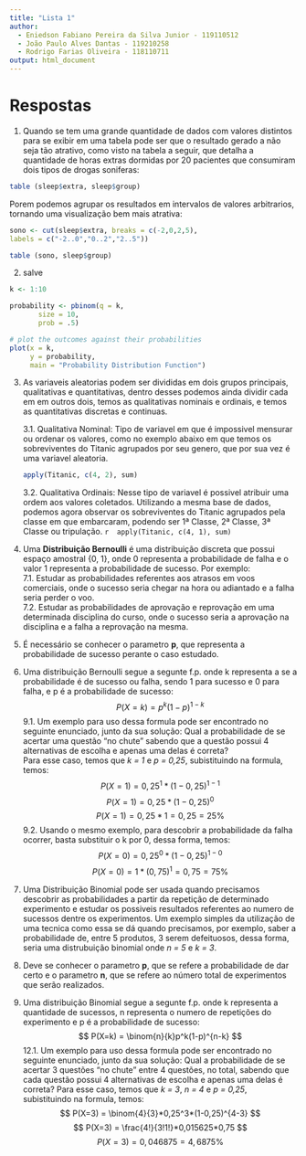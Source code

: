 ```yaml
---
title: "Lista 1"
author: 
  - Eniedson Fabiano Pereira da Silva Junior - 119110512  
  - João Paulo Alves Dantas - 119210258  
  - Rodrigo Farias Oliveira - 118110711
output: html_document
---
```


# Respostas

1. Quando se tem uma grande quantidade de dados com valores distintos para se exibir em uma tabela pode ser que o resultado gerado a não seja tão atrativo, como visto na tabela a seguir, que detalha a quantidade de horas extras dormidas por 20 pacientes que consumiram dois tipos de drogas soniferas: 

``` r
table (sleep$extra, sleep$group)
```

Porem podemos agrupar os resultados em intervalos de valores arbitrarios, tornando uma visualização bem mais atrativa: 
```r
sono <- cut(sleep$extra, breaks = c(-2,0,2,5), 
labels = c("-2..0","0..2","2..5"))

table (sono, sleep$group)
```

2. salve

``` r
k <- 1:10

probability <- pbinom(q = k,
       size = 10,
       prob = .5)

# plot the outcomes against their probabilities
plot(x = k, 
     y = probability,
     main = "Probability Distribution Function") 
```

3. As variaveis aleatorias podem ser divididas em dois grupos principais, qualitativas e quantitativas, dentro desses podemos ainda dividir cada em em outros dois, temos as qualitativas nominais e ordinais, e temos as quantitativas discretas e continuas.

    3.1. Qualitativa Nominal: Tipo de variavel em que é impossivel mensurar ou ordenar os valores, como no exemplo abaixo em que temos os sobreviventes do Titanic agrupados por seu genero, que por sua vez é uma variavel aleatoria.

    ``` r
    apply(Titanic, c(4, 2), sum)
    ```
  
  
    3.2. Qualitativa Ordinais: Nesse tipo de variavel é possivel atribuir uma ordem aos valores coletados. Utilizando a mesma base de dados, podemos agora observar os sobreviventes do Titanic agrupados pela classe em que embarcaram, podendo ser 1ª Classe, 2ª Classe, 3ª Classe ou tripulação.
    ``` r
    apply(Titanic, c(4, 1), sum)
    ```
  
7. Uma **Distribuição Bernoulli** é uma distribuição discreta que possui espaço amostral {0, 1}, onde 0 representa a probabilidade de falha e o valor 1 representa a probabilidade de sucesso. Por exemplo:  
    7.1. Estudar as probabilidades referentes aos atrasos em voos comerciais, onde o sucesso seria chegar na hora ou adiantado e a falha seria perder o voo.  
    7.2. Estudar as probabilidades de aprovação e reprovação em uma determinada disciplina do curso, onde o sucesso seria a aprovação na disciplina e a falha a reprovação na mesma.  
  
8. É necessário se conhecer o parametro **p**, que representa a probabilidade de sucesso perante o caso estudado.

9. Uma distribuição Bernoulli segue a segunte f.p. onde k representa a se a probabilidade é de sucesso ou falha, sendo 1 para sucesso e 0 para falha, e p é a probabilidade de sucesso:
$$
  P(X=k) = p^k(1-p)^{1-k}
$$
    9.1. Um exemplo para uso dessa formula pode ser encontrado no seguinte enunciado, junto da sua solução:
    Qual a probabilidade de se acertar uma questão "no chute" sabendo que a questão possui 4 alternativas de escolha e apenas uma delas é correta?  
    Para esse caso, temos que *k = 1* e *p = 0,25*, subistituindo na formula, temos:
    $$
      P(X=1) = 0,25^1*(1-0,25)^{1-1}
    $$
    $$
      P(X=1) = 0,25*(1-0,25)^0
    $$
    $$
      P(X=1) = 0,25*1 = 0,25 = 25\%
    $$
    9.2. Usando o mesmo exemplo, para descobrir a probabilidade da falha ocorrer, basta substituir o k por 0, dessa forma, temos:
    $$
      P(X=0) = 0,25^0*(1-0,25)^{1-0}
    $$
    $$
      P(X=0) = 1*(0,75)^1 = 0,75 = 75\%
    $$
10. Uma Distribuição Binomial pode ser usada quando precisamos descobrir as probabilidades a partir da repetição de determinado experimento e estudar os possiveis resultados referentes ao numero de sucessos dentre os experimentos. Um exemplo simples da utilização de uma tecnica como essa se dá quando precisamos, por exemplo, saber a probabilidade de, entre 5 produtos, 3 serem defeituosos, dessa forma, seria uma distrubuição binomial onde *n = 5* e *k = 3*.

11. Deve se conhecer o parametro **p**, que se refere a probabilidade de dar certo e o parametro **n**, que se refere ao número total de experimentos que serão realizados.

12. Uma distribuição Binomial segue a segunte f.p. onde k representa a quantidade de sucessos, n representa o numero de repetições do experimento e p é a probabilidade de sucesso:
$$
  P(X=k) = \binom{n}{k}p^k(1-p)^{n-k}
$$
    12.1. Um exemplo para uso dessa formula pode ser encontrado no seguinte enunciado, junto da sua solução:
    Qual a probabilidade de se acertar 3 questões "no chute" entre 4 questões, no total, sabendo que cada questão   possui 4 alternativas de escolha e apenas uma delas é correta?
    Para esse caso, temos que *k = 3*, *n = 4* e *p = 0,25*, subistituindo na formula, temos:
    $$
      P(X=3) = \binom{4}{3}*0,25^3*(1-0,25)^{4-3}
    $$
    $$
      P(X=3) = \frac{4!}{3!1!}*0,015625*0,75
    $$
    $$
      P(X=3) = 0,046875 = 4,6875\%
    $$